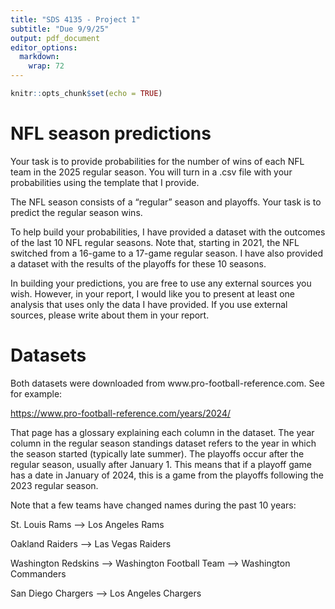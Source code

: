 ```yaml
---
title: "SDS 4135 - Project 1"
subtitle: "Due 9/9/25"
output: pdf_document
editor_options: 
  markdown: 
    wrap: 72
---
```


```r
knitr::opts_chunk$set(echo = TRUE)
```

# NFL season predictions

Your task is to provide probabilities for the number of wins of each NFL
team in the 2025 regular season. You will turn in a .csv file with your
probabilities using the template that I provide.

The NFL season consists of a "regular" season and playoffs. Your task is
to predict the regular season wins.

To help build your probabilities, I have provided a dataset with the
outcomes of the last 10 NFL regular seasons. Note that, starting in
2021, the NFL switched from a 16-game to a 17-game regular season. I
have also provided a dataset with the results of the playoffs for these
10 seasons.

In building your predictions, you are free to use any external sources
you wish. However, in your report, I would like you to present at least
one analysis that uses only the data I have provided. If you use
external sources, please write about them in your report.

# Datasets

Both datasets were downloaded from www.pro-football-reference.com. See
for example:

<https://www.pro-football-reference.com/years/2024/>

That page has a glossary explaining each column in the dataset. The year
column in the regular season standings dataset refers to the year in
which the season started (typically late summer). The playoffs occur
after the regular season, usually after January 1. This means that if a
playoff game has a date in January of 2024, this is a game from the
playoffs following the 2023 regular season.

Note that a few teams have changed names during the past 10 years:

St. Louis Rams --> Los Angeles Rams

Oakland Raiders --> Las Vegas Raiders

Washington Redskins --> Washington Football Team --> Washington
Commanders

San Diego Chargers --> Los Angeles Chargers



